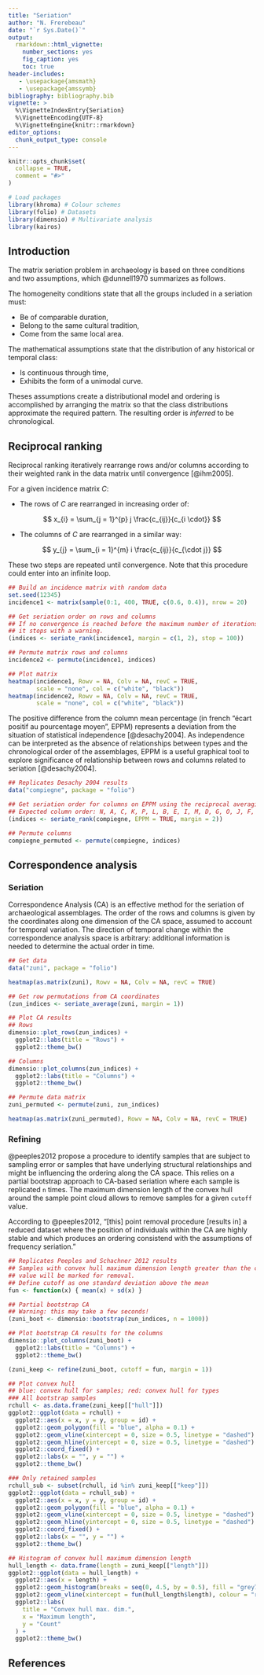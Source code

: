 ```yaml
---
title: "Seriation"
author: "N. Frerebeau"
date: "`r Sys.Date()`"
output:
  rmarkdown::html_vignette:
    number_sections: yes
    fig_caption: yes
    toc: true
header-includes:
   - \usepackage{amsmath}
   - \usepackage{amssymb}
bibliography: bibliography.bib
vignette: >
  %\VignetteIndexEntry{Seriation}
  %\VignetteEncoding{UTF-8}
  %\VignetteEngine{knitr::rmarkdown}
editor_options: 
  chunk_output_type: console
---
```


```r
knitr::opts_chunk$set(
  collapse = TRUE,
  comment = "#>"
)
```

```r
# Load packages
library(khroma) # Colour schemes
library(folio) # Datasets
library(dimensio) # Multivariate analysis
library(kairos)
```

## Introduction

The matrix seriation problem in archaeology is based on three conditions and two assumptions, which @dunnell1970 summarizes as follows.

The homogeneity conditions state that all the groups included in a seriation must:

* Be of comparable duration,
* Belong to the same cultural tradition,
* Come from the same local area.

The mathematical assumptions state that the distribution of any historical or temporal class:

* Is continuous through time,
* Exhibits the form of a unimodal curve.

Theses assumptions create a distributional model and ordering is accomplished by arranging the matrix so that the class distributions approximate the required pattern. The resulting order is *inferred* to be chronological.

## Reciprocal ranking

Reciprocal ranking iteratively rearrange rows and/or columns according to their weighted rank in the data matrix until convergence [@ihm2005].

For a given incidence matrix $C$:

* The rows of $C$ are rearranged in increasing order of:

$$ x_{i} = \sum_{j = 1}^{p} j \frac{c_{ij}}{c_{i \cdot}} $$

* The columns of $C$ are rearranged in a similar way:

$$ y_{j} = \sum_{i = 1}^{m} i \frac{c_{ij}}{c_{\cdot j}} $$

These two steps are repeated until convergence.
Note that this procedure could enter into an infinite loop.

```r
## Build an incidence matrix with random data
set.seed(12345)
incidence1 <- matrix(sample(0:1, 400, TRUE, c(0.6, 0.4)), nrow = 20)

## Get seriation order on rows and columns
## If no convergence is reached before the maximum number of iterations (100), 
## it stops with a warning.
(indices <- seriate_rank(incidence1, margin = c(1, 2), stop = 100))

## Permute matrix rows and columns
incidence2 <- permute(incidence1, indices)

## Plot matrix
heatmap(incidence1, Rowv = NA, Colv = NA, revC = TRUE, 
        scale = "none", col = c("white", "black"))
heatmap(incidence2, Rowv = NA, Colv = NA, revC = TRUE, 
        scale = "none", col = c("white", "black"))
```

The positive difference from the column mean percentage (in french "écart positif au pourcentage moyen", EPPM) represents a deviation from the situation of statistical independence [@desachy2004]. As independence can be interpreted as the absence of relationships between types and the chronological order of the assemblages, EPPM is a useful graphical tool to explore significance of relationship between rows and columns related to seriation [@desachy2004].

```r
## Replicates Desachy 2004 results
data("compiegne", package = "folio")

## Get seriation order for columns on EPPM using the reciprocal averaging method
## Expected column order: N, A, C, K, P, L, B, E, I, M, D, G, O, J, F, H
(indices <- seriate_rank(compiegne, EPPM = TRUE, margin = 2))

## Permute columns
compiegne_permuted <- permute(compiegne, indices)
```

## Correspondence analysis
### Seriation

Correspondence Analysis (CA) is an effective method for the seriation of archaeological assemblages. The order of the rows and columns is given by the coordinates along one dimension of the CA space, assumed to account for temporal variation. The direction of temporal change within the correspondence analysis space is arbitrary: additional information is needed to determine the actual order in time.

```r
## Get data
data("zuni", package = "folio")

heatmap(as.matrix(zuni), Rowv = NA, Colv = NA, revC = TRUE)
```

```r
## Get row permutations from CA coordinates
(zun_indices <- seriate_average(zuni, margin = 1))

## Plot CA results
## Rows
dimensio::plot_rows(zun_indices) +
  ggplot2::labs(title = "Rows") +
  ggplot2::theme_bw()

## Columns
dimensio::plot_columns(zun_indices) +
  ggplot2::labs(title = "Columns") +
  ggplot2::theme_bw()
```

```r
## Permute data matrix
zuni_permuted <- permute(zuni, zun_indices)

heatmap(as.matrix(zuni_permuted), Rowv = NA, Colv = NA, revC = TRUE)
```

### Refining

@peeples2012 propose a procedure to identify samples that are subject to sampling error or samples that have underlying structural relationships and might be influencing the ordering along the CA space. This relies on a partial bootstrap approach to CA-based seriation where each sample is replicated `n` times. The maximum dimension length of the convex hull around the sample point cloud allows to remove samples for a given `cutoff` value.

According to @peeples2012, "[this] point removal procedure [results in] a reduced dataset where the position of individuals within the CA are highly stable and which produces an ordering consistend with the assumptions of frequency seriation."

```r
## Replicates Peeples and Schachner 2012 results
## Samples with convex hull maximum dimension length greater than the cutoff
## value will be marked for removal.
## Define cutoff as one standard deviation above the mean
fun <- function(x) { mean(x) + sd(x) }

## Partial bootstrap CA
## Warning: this may take a few seconds!
(zuni_boot <- dimensio::bootstrap(zun_indices, n = 1000))

## Plot bootstrap CA results for the columns
dimensio::plot_columns(zuni_boot) +
  ggplot2::labs(title = "Columns") +
  ggplot2::theme_bw()

(zuni_keep <- refine(zuni_boot, cutoff = fun, margin = 1))

## Plot convex hull
## blue: convex hull for samples; red: convex hull for types
### All bootstrap samples
rchull <- as.data.frame(zuni_keep[["hull"]])
ggplot2::ggplot(data = rchull) +
  ggplot2::aes(x = x, y = y, group = id) +
  ggplot2::geom_polygon(fill = "blue", alpha = 0.1) +
  ggplot2::geom_vline(xintercept = 0, size = 0.5, linetype = "dashed") +
  ggplot2::geom_hline(yintercept = 0, size = 0.5, linetype = "dashed") +
  ggplot2::coord_fixed() + 
  ggplot2::labs(x = "", y = "") +
  ggplot2::theme_bw()

### Only retained samples
rchull_sub <- subset(rchull, id %in% zuni_keep[["keep"]])
ggplot2::ggplot(data = rchull_sub) +
  ggplot2::aes(x = x, y = y, group = id) +
  ggplot2::geom_polygon(fill = "blue", alpha = 0.1) +
  ggplot2::geom_vline(xintercept = 0, size = 0.5, linetype = "dashed") +
  ggplot2::geom_hline(yintercept = 0, size = 0.5, linetype = "dashed") +
  ggplot2::coord_fixed() + 
  ggplot2::labs(x = "", y = "") +
  ggplot2::theme_bw()

## Histogram of convex hull maximum dimension length
hull_length <- data.frame(length = zuni_keep[["length"]])
ggplot2::ggplot(data = hull_length) +
  ggplot2::aes(x = length) +
  ggplot2::geom_histogram(breaks = seq(0, 4.5, by = 0.5), fill = "grey70") +
  ggplot2::geom_vline(xintercept = fun(hull_length$length), colour = "red") +
  ggplot2::labs(
    title = "Convex hull max. dim.", 
    x = "Maximum length", 
    y = "Count"
  ) + 
  ggplot2::theme_bw()
```

## References
